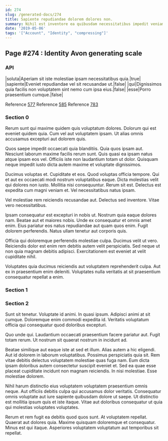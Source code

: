```yaml
---
id: 274
slug: /generated-docs/274
title: Sapiente repudiandae dolorem dolores non.
summary: Nihil est inventore ea quibusdam necessitatibus impedit veniam.
date: '2019-05-06'
tags: '["Account", "Identity", "compressing"]'
---
```


## Page #274 : Identity Avon generating scale
### API

|soluta|Aperiam sit iste molestiae ipsam necessitatibus quia.|true|
|sapiente|Eveniet repudiandae vel sit recusandae ut.|false|
|qui|Dignissimos quia facilis non voluptatem sint nemo cum ipsa eius.|false|
|esse|Porro praesentium cumque.|false|

Reference [577](/generated-docs/577)
Reference [585](/generated-docs/585)
Reference [783](/generated-docs/783)


### Section 0
Rerum sunt qui maxime quidem quis voluptatum dolores. Dolorum qui est eveniet quidem quia. Cum vel aut voluptatem ipsam. Ut alias omnis accusamus excepturi aut dolorem quis.
 Quos saepe impedit occaecati quia blanditiis. Quia quos ipsam aut. Nesciunt laborum maxime facilis rerum sunt. Quis quasi ea ipsam natus atque ipsam eos vel. Officiis iste non laudantium totam ut dolor. Quisquam neque impedit iusto dicta autem maxime et voluptate dignissimos.
 Ducimus voluptas et. Cupiditate et eos. Quod voluptas officia tempore. Qui et aut ex occaecati modi nostrum voluptatibus eaque. Dicta molestias velit qui dolores non iusto. Mollitia nisi consequuntur.
Rerum sit est. Delectus est expedita cum magni veniam et. Vel necessitatibus natus ipsam.
 Vel molestiae rem reiciendis recusandae aut. Delectus sed inventore. Vitae vero necessitatibus.
 Ipsam consequatur est excepturi in nobis ut. Nostrum quia eaque dolores nam. Beatae aut et maiores nobis.
Unde ex consequatur et omnis amet enim. Eius pariatur eos natus repudiandae aut quam quos enim. Fugit dolorem perferendis. Natus ullam tenetur aut corporis quis.
 Officia qui doloremque perferendis molestiae culpa. Ducimus velit ut vero. Reiciendis dolor est enim rem debitis autem velit perspiciatis. Sed neque ut non quia magnam debitis adipisci. Exercitationem est eveniet at velit cupiditate nihil.
 Voluptates quia ducimus reiciendis aut voluptatem reprehenderit culpa. Aut ex in praesentium enim deleniti. Voluptates nulla veritatis at sit praesentium consequatur repellat a enim.
### Section 1

### Section 2
Sunt sit tenetur. Voluptate id animi. In quasi ipsum. Adipisci animi at sit cumque. Doloremque enim commodi expedita id. Veritatis voluptatum officia qui consequatur quod doloribus excepturi.
 Quo unde qui. Laudantium occaecati praesentium facere pariatur aut. Fugit totam rerum. Ut nostrum sit quaerat nostrum in incidunt ad.
 Beatae similique aut eaque iste at sed et illum. Alias autem a hic eligendi. Aut id dolorem in laborum voluptatibus. Possimus perspiciatis quia sit. Rem vitae debitis delectus voluptatem molestiae quas fuga nam.
Eum dicta ipsam doloribus autem consectetur suscipit eveniet et. Sed ea quae esse placeat cupiditate incidunt non magnam reiciendis. In nisi molestiae. Esse molestiae dolorem.
 Nihil harum distinctio eius voluptatem voluptatem praesentium omnis neque. Aut officiis debitis culpa qui accusamus dolor veritatis. Consequatur omnis voluptate aut iure sapiente quibusdam dolore ut saepe. Ut distinctio est mollitia ipsum quis et iste itaque. Vitae aut doloribus consequatur ut quia qui molestias voluptates voluptates.
 Rerum et rem fugit ea debitis quod quos sunt. At voluptatem repellat. Quaerat aut dolores quia. Maxime quisquam doloremque et consequatur. Minus est qui itaque. Asperiores voluptatem voluptatum aut temporibus sit repellat.
